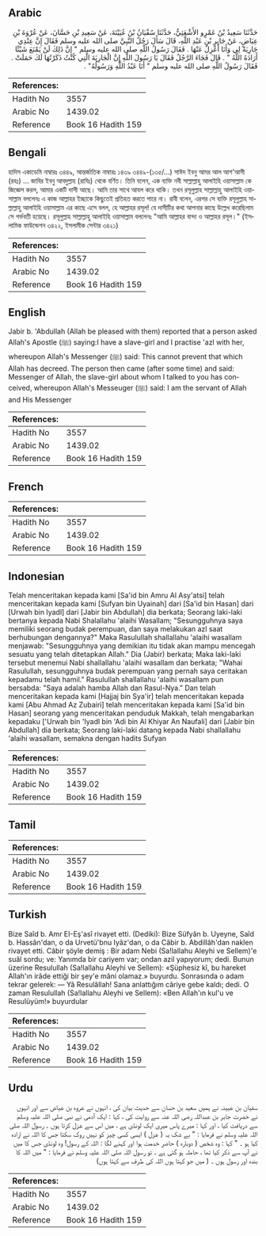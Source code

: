 ## Arabic


<div dir="rtl" lang="ar" style={{fontSize:'larger',backgroundColor:'#f8f9fa',padding:20}}>
حَدَّثَنَا سَعِيدُ بْنُ عَمْرٍو الأَشْعَثِيُّ، حَدَّثَنَا سُفْيَانُ بْنُ عُيَيْنَةَ، عَنْ سَعِيدِ بْنِ حَسَّانَ، عَنْ عُرْوَةَ بْنِ عِيَاضٍ، عَنْ جَابِرِ بْنِ عَبْدِ اللَّهِ، قَالَ سَأَلَ رَجُلٌ النَّبِيَّ صلى الله عليه وسلم فَقَالَ إِنَّ عِنْدِي جَارِيَةً لِي وَأَنَا أَعْزِلُ عَنْهَا ‏.‏ فَقَالَ رَسُولُ اللَّهِ صلى الله عليه وسلم ‏"‏ إِنَّ ذَلِكَ لَنْ يَمْنَعَ شَيْئًا أَرَادَهُ اللَّهُ ‏"‏ ‏.‏ قَالَ فَجَاءَ الرَّجُلُ فَقَالَ يَا رَسُولَ اللَّهِ إِنَّ الْجَارِيَةَ الَّتِي كُنْتُ ذَكَرْتُهَا لَكَ حَمَلَتْ ‏.‏ فَقَالَ رَسُولُ اللَّهِ صلى الله عليه وسلم ‏"‏ أَنَا عَبْدُ اللَّهِ وَرَسُولُهُ‏"‏ ‏.‏
</div>
<div style={{backgroundColor:'#f8f9fa',padding:20, marginBottom: 10}}><table> <thead> <tr> <th>References:</th> <th></th> </tr> </thead> <tbody><tr><td>Hadith No</td><td>3557</td></tr><tr><td>Arabic No</td><td>1439.02</td></tr><tr><td>Reference</td><td>Book 16 Hadith 159</td></tr></tbody></table></div>

## Bengali


<div dir="ltr" lang="bn" style={{fontSize:'larger',backgroundColor:'#f8f9fa',padding:20}}>
হাদিস একাডেমি নাম্বারঃ ৩৪৪৯, আন্তর্জাতিক নাম্বারঃ ১৪৩৯ ৩৪৪৯-(১৩৫/...) সাঈদ ইবনু আমর আল আশ'আসী (রহঃ) ... জাবির ইবনু আবদুল্লাহ (রাযিঃ) থেকে বর্ণিত। তিনি বলেন, এক ব্যক্তি নবী সাল্লাল্লাহু আলাইহি ওয়াসাল্লাম কে জিজ্ঞেস করল, আমার একটি দাসী আছে। আমি তার সাথে আযল করে থাকি। তখন রসূলুল্লাহ সাল্লাল্লাহু আলাইহি ওয়াসাল্লাম বললেনঃ এ কাজ আল্লাহর ইচ্ছাকে কিছুতেই প্রতিহত করতে পারে না। রাবী বলেন, এরপর সে ব্যক্তি রসূলুল্লাহ সাল্লাল্লাহু আলাইহি ওয়াসাল্লাম এর কাছে এসে বলল, হে আল্লাহর রসূল! যে দাসীটির কথা আপনার কাছে উল্লেখ করেছিলাম সে গর্ভবতী হয়েছে। রসূলুল্লাহ সাল্লাল্লাহু আলাইহি ওয়াসাল্লাম বললেনঃ "আমি আল্লাহর বান্দা ও আল্লাহর রসূল।" (ইসলামিক ফাউন্ডেশন ৩৪২২, ইসলামীক সেন্টার ৩৪২১)
</div>
<div style={{backgroundColor:'#f8f9fa',padding:20, marginBottom: 10}}><table> <thead> <tr> <th>References:</th> <th></th> </tr> </thead> <tbody><tr><td>Hadith No</td><td>3557</td></tr><tr><td>Arabic No</td><td>1439.02</td></tr><tr><td>Reference</td><td>Book 16 Hadith 159</td></tr></tbody></table></div>

## English


<div dir="ltr" lang="en" style={{fontSize:'larger',backgroundColor:'#f8f9fa',padding:20}}>
Jabir b. 'Abdullah (Allah be pleased with them) reported that a person asked Allah's Apostle (ﷺ) saying:I have a slave-girl and I practise 'azl with her, whereupon Allah's Messenger (ﷺ) said: This cannot prevent that which Allah has decreed. The person then came (after some time) and said: Messenger of Allah, the slave-girl about whom I talked to you has conceived, whereupon Allah's Messeuger (ﷺ) said: I am the servant of Allah and His Messenger
</div>
<div style={{backgroundColor:'#f8f9fa',padding:20, marginBottom: 10}}><table> <thead> <tr> <th>References:</th> <th></th> </tr> </thead> <tbody><tr><td>Hadith No</td><td>3557</td></tr><tr><td>Arabic No</td><td>1439.02</td></tr><tr><td>Reference</td><td>Book 16 Hadith 159</td></tr></tbody></table></div>

## French


<div dir="ltr" lang="fr" style={{fontSize:'larger',backgroundColor:'#f8f9fa',padding:20}}>

</div>
<div style={{backgroundColor:'#f8f9fa',padding:20, marginBottom: 10}}><table> <thead> <tr> <th>References:</th> <th></th> </tr> </thead> <tbody><tr><td>Hadith No</td><td>3557</td></tr><tr><td>Arabic No</td><td>1439.02</td></tr><tr><td>Reference</td><td>Book 16 Hadith 159</td></tr></tbody></table></div>

## Indonesian


<div dir="ltr" lang="id" style={{fontSize:'larger',backgroundColor:'#f8f9fa',padding:20}}>
Telah menceritakan kepada kami [Sa'id bin Amru Al Asy'atsi] telah menceritakan kepada kami [Sufyan bin Uyainah] dari [Sa'id bin Hasan] dari [Urwah bin Iyadl] dari [Jabir bin Abdullah] dia berkata; Seorang laki-laki bertanya kepada Nabi Shalallahu 'alaihi Wasallam; "Sesungguhnya saya memiliki seorang budak perempuan, dan saya melakukan azl saat berhubungan dengannya?" Maka Rasulullah shallallahu 'alaihi wasallam menjawab: "Sesungguhnya yang demikian itu tidak akan mampu mencegah sesuatu yang telah ditetapkan Allah." Dia (Jabir) berkata; Maka laki-laki tersebut menemui Nabi shallallahu 'alaihi wasallam dan berkata; "Wahai Rasulullah, sesungguhnya budak perempuan yang pernah saya ceritakan kepadamu telah hamil." Rasulullah shallallahu 'alaihi wasallam pun bersabda: "Saya adalah hamba Allah dan Rasul-Nya." Dan telah menceritakan kepada kami [Hajjaj bin Sya'ir] telah menceritakan kepada kami [Abu Ahmad Az Zubairi] telah menceritakan kepada kami [Sa'id bin Hasan] seorang yang menceritakan penduduk Makkah, telah mengabarkan kepadaku ['Urwah bin 'Iyadl bin 'Adi bin Al Khiyar An Naufali] dari [Jabir bin Abdullah] dia berkata; Seorang laki-laki datang kepada Nabi shallallahu 'alaihi wasallam, semakna dengan hadits Sufyan
</div>
<div style={{backgroundColor:'#f8f9fa',padding:20, marginBottom: 10}}><table> <thead> <tr> <th>References:</th> <th></th> </tr> </thead> <tbody><tr><td>Hadith No</td><td>3557</td></tr><tr><td>Arabic No</td><td>1439.02</td></tr><tr><td>Reference</td><td>Book 16 Hadith 159</td></tr></tbody></table></div>

## Tamil


<div dir="ltr" lang="ta" style={{fontSize:'larger',backgroundColor:'#f8f9fa',padding:20}}>

</div>
<div style={{backgroundColor:'#f8f9fa',padding:20, marginBottom: 10}}><table> <thead> <tr> <th>References:</th> <th></th> </tr> </thead> <tbody><tr><td>Hadith No</td><td>3557</td></tr><tr><td>Arabic No</td><td>1439.02</td></tr><tr><td>Reference</td><td>Book 16 Hadith 159</td></tr></tbody></table></div>

## Turkish


<div dir="ltr" lang="tr" style={{fontSize:'larger',backgroundColor:'#f8f9fa',padding:20}}>
Bize Saîd b. Amr EI-Eş'asî rivayet etti. (Dediki): Bize Süfyân b. Uyeyne, Saîd b. Hassân'dan, o da Urvetü'bnu Iyâz'dan, o da Câbir b. Abdillâh'dan naklen rivayet etti. Câbir şöyle demiş : Bir adam Nebi (Sa!lallahu Aleyhi ve Sellem)'e suâl sordu; ve: Yanımda bir cariyem var; ondan azil yapıyorum; dedi. Bunun üzerine Resulullah (Sa!lallahu Aleyhi ve Sellem): «Şüphesiz kî, bu hareket Allah'ın irâde ettiği bir şey'e mâni olamaz.» buyurdu. Sonrasında o adam tekrar gelerek: — Yâ Resulâllah! Sana anlattığım câriye gebe kaldı; dedi. O zaman Resulullah (Sa!lallahu Aleyhi ve Sellem): «Ben Allah'ın kul'u ve Resulüyüm!» buyurdular
</div>
<div style={{backgroundColor:'#f8f9fa',padding:20, marginBottom: 10}}><table> <thead> <tr> <th>References:</th> <th></th> </tr> </thead> <tbody><tr><td>Hadith No</td><td>3557</td></tr><tr><td>Arabic No</td><td>1439.02</td></tr><tr><td>Reference</td><td>Book 16 Hadith 159</td></tr></tbody></table></div>

## Urdu


<div dir="rtl" lang="ur" style={{fontSize:'larger',backgroundColor:'#f8f9fa',padding:20}}>
سفیان بن عیینہ نے ہمیں سعید بن حسان سے حدیث بیان کی ، انہوں نے عروہ بن عیاض سے اور انہوں نے حضرت جابر بن عبداللہ رضی اللہ عنہ سے روایت کی ، کہا : ایک آدمی نے نبی صلی اللہ علیہ وسلم سے دریافت کیا ، اور کہا : میرے پاس میری ایک لونڈی ہے ، میں اس سے عزل کرتا ہوں ۔ رسول اللہ صلی اللہ علیہ وسلم نے فرمایا : " بے شک یہ ( عزل ) ایسی کسی چیز کو نہیں روک سکتا جس کا اللہ نے ارادہ کیا ہو ۔ " کہا : وہ شخص ( دوبارہ ) حاضرِ خدمت ہوا اور کہنے لگا : اللہ کے رسول! وہ لونڈی جس کا میں نے آپ سے ذکر کیا تھا ، حاملہ ہو گئی ہے ۔ تو رسول اللہ صلی اللہ علیہ وسلم نے فرمایا : " میں اللہ کا بندہ اور رسول ہوں ۔ ( میں جو کہتا ہوں اللہ کی طرف سے کہتا ہوں)
</div>
<div style={{backgroundColor:'#f8f9fa',padding:20, marginBottom: 10}}><table> <thead> <tr> <th>References:</th> <th></th> </tr> </thead> <tbody><tr><td>Hadith No</td><td>3557</td></tr><tr><td>Arabic No</td><td>1439.02</td></tr><tr><td>Reference</td><td>Book 16 Hadith 159</td></tr></tbody></table></div>
